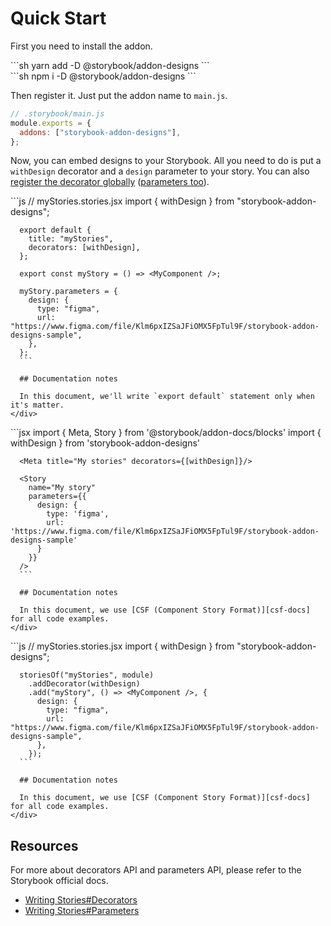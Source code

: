 
<Meta title="Docs/Quick start" />

# Quick Start

First you need to install the addon.

<TabsState initial="yarn">
  <div id="yarn" title="Yarn">
    <div>
      ```sh
      yarn add -D @storybook/addon-designs
      ```
    </div>
  </div>

  <div id="npm" title="NPM">
    <div>
      ```sh
      npm i -D @storybook/addon-designs
      ```
    </div>
  </div>
</TabsState>

Then register it.
Just put the addon name to `main.js`.

```js
// .storybook/main.js
module.exports = {
  addons: ["storybook-addon-designs"],
};
```

Now, you can embed designs to your Storybook.
All you need to do is put a `withDesign` decorator and a `design` parameter to your story.
You can also [register the decorator globally][sb-docs-decorators] ([parameters too][sb-docs-parameters]).

<TabsState initial="csf">
  <div id="csf" title="CSF">
    <div>
      ```js
      // myStories.stories.jsx
      import { withDesign } from "storybook-addon-designs";

      export default {
        title: "myStories",
        decorators: [withDesign],
      };

      export const myStory = () => <MyComponent />;

      myStory.parameters = {
        design: {
          type: "figma",
          url: "https://www.figma.com/file/Klm6pxIZSaJFiOMX5FpTul9F/storybook-addon-designs-sample",
        },
      };
      ```

      ## Documentation notes

      In this document, we'll write `export default` statement only when it's matter.
    </div>
  </div>

  <div id="mdx" title="MDX">
    <div>
      ```jsx
      import { Meta, Story } from '@storybook/addon-docs/blocks'
      import { withDesign } from 'storybook-addon-designs'

      <Meta title="My stories" decorators={[withDesign]}/>

      <Story
        name="My story"
        parameters={{
          design: {
            type: 'figma',
            url: 'https://www.figma.com/file/Klm6pxIZSaJFiOMX5FpTul9F/storybook-addon-designs-sample'
          }
        }}
      />
      ```

      ## Documentation notes

      In this document, we use [CSF (Component Story Format)][csf-docs] for all code examples.
    </div>
  </div>

  <div id="storiesof" title="storiesOf API (legacy)">
    <div>
      ```js
      // myStories.stories.jsx
      import { withDesign } from "storybook-addon-designs";

      storiesOf("myStories", module)
        .addDecorator(withDesign)
        .add("myStory", () => <MyComponent />, {
          design: {
            type: "figma",
            url: "https://www.figma.com/file/Klm6pxIZSaJFiOMX5FpTul9F/storybook-addon-designs-sample",
          },
        });
      ```

      ## Documentation notes

      In this document, we use [CSF (Component Story Format)][csf-docs] for all code examples.
    </div>
  </div>
</TabsState>

[csf-docs]: https://storybook.js.org/docs/formats/component-story-format/

## Resources

For more about decorators API and parameters API, please refer to the Storybook official docs.

*   [Writing Stories#Decorators][sb-docs-decorators]
*   [Writing Stories#Parameters][sb-docs-parameters]

[sb-docs-decorators]: https://storybook.js.org/docs/react/writing-stories/decorators

[sb-docs-parameters]: https://storybook.js.org/docs/react/writing-stories/parameters
